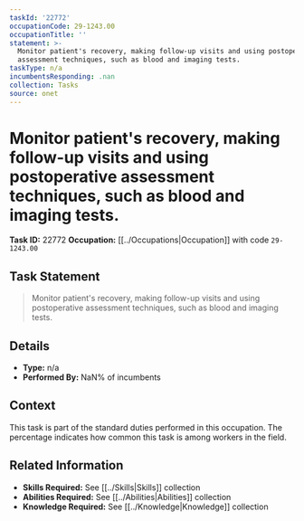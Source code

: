 ```yaml
---
taskId: '22772'
occupationCode: 29-1243.00
occupationTitle: ''
statement: >-
  Monitor patient's recovery, making follow-up visits and using postoperative
  assessment techniques, such as blood and imaging tests.
taskType: n/a
incumbentsResponding: .nan
collection: Tasks
source: onet
---
```

# Monitor patient's recovery, making follow-up visits and using postoperative assessment techniques, such as blood and imaging tests.

**Task ID:** 22772
**Occupation:** [[../Occupations|Occupation]] with code `29-1243.00`

## Task Statement

> Monitor patient's recovery, making follow-up visits and using postoperative assessment techniques, such as blood and imaging tests.

## Details

- **Type:** n/a
- **Performed By:** NaN% of incumbents

## Context

This task is part of the standard duties performed in this occupation. The percentage indicates how common this task is among workers in the field.

## Related Information

- **Skills Required:** See [[../Skills|Skills]] collection
- **Abilities Required:** See [[../Abilities|Abilities]] collection
- **Knowledge Required:** See [[../Knowledge|Knowledge]] collection
